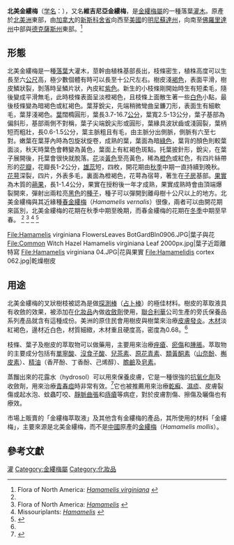 {{speciesbox
| name = 北美金縷梅
| image = Hamamelis virginiana - Köhler–s Medizinal-Pflanzen-070.jpg
| image_width = 240px
| image_caption = 《[[科勒藥用植物|科勒藥用植物]]》(1897), <br>''Hamamelis virginiana''
| taxon= Hamamelis virginiana
| authority = [[卡尔·林奈|L.]]
|range_map = Hamamelis virginiana map.png
|range_map_caption =原產地
}}

'''北美金縷梅'''（[[学名|学名]]：''{{lang|la|Hamamelis virginiana}}''），又名'''維吉尼亞金縷梅'''，是[[金縷梅屬|金縷梅屬]]的一種落葉[[灌木|灌木]]。原產於[[北美洲|北美洲]]東部，由[[加拿大|加拿大]]的[[新斯科舍省|新斯科舍省]]向西至[[美國|美國]]的[[明尼蘇達州|明尼蘇達州]]，向南至[[佛羅里達州|佛羅里達州]]中部與[[德克薩斯州|德克薩斯州]]東部。<ref name=fna>Flora of North America: [http://www.efloras.org/florataxon.aspx?flora_id=1&taxon_id=220006023 ''Hamamelis virginiana''] {{Wayback|url=http://www.efloras.org/florataxon.aspx?flora_id=1&taxon_id=220006023 |date=20070930190159 }}</ref>

== 形態 ==
北美金縷梅是一種[[落葉植物|落葉]]大灌木，莖幹由植株基部長出，枝條密生，植株高度可以生長至六[[公尺|公尺]]高，極少數個體有時可以長至十公尺左右。樹皮淺[[褐色|褐色]]，表面平滑，樹皮鱗狀裂，剝落時呈鱗片狀，內皮紅[[紫色|紫色]]。新生的小枝條剛開始時生有短柔毛，隨後變成平滑無毛，此時枝條表面呈淡橙褐色，且枝條上面散生著一些[[白色|白色]]小點，最後枝條變為暗褐色或紅褐色。葉芽銳尖，先端稍微彎曲呈鐮刀形，表面生有細軟毛，葉芽淺褐色。[[葉|葉]]闊橢圓形，葉長3.7-16.7[[公分|公分]]，葉寬2.5-13公分，葉子基部為偏斜形，基部兩側不對稱，葉子尖端銳尖形或圓形，葉緣具波狀齒或淺圓裂，葉柄短而粗壯，長0.6-1.5公分，葉主脈粗且有毛，由主脈分出側脈，側脈有六至七對。嫩葉在葉芽內時為包旋狀旋卷，成熟的葉，葉面為暗[[綠色|綠色]]，葉背的顏色則較葉面淡，秋天時葉色會轉變為黃色，葉面上有紅褐色斑點。托葉披針形，銳尖，在葉子展開後，托葉會很快就脫落。[[花|花]]淡[[黃色|黃色]]至亮黃色，稀為[[橙色|橙色]]或紅色，有四片絲帶形的[[花瓣|花瓣]]，花瓣長1-2公分，[[雄蕊|雄蕊]]短，四枚，開花期由[[秋季|秋季]]中期一直持續到晚秋。[[花萼|花萼]]深裂，四片，外表多毛，裏面為橙褐色，花萼為宿萼，著生在[[子房|子房]]基部。[[果實|果實]]為木質的[[蒴果|蒴果]]，長1-1.4公分，果實在授粉後一年才成熟，果實成熟時會由頂端爆裂開來，彈射出兩粒亮[[黑色|黑色]]的[[種子|種子]]，種子可以彈開到離母樹十公尺以上的地方。北美金縷梅與其近緣種[[春金縷梅|春金縷梅]]（''Hamamelis vernalis''）很像，兩者可以由開花期來區別，北美金縷梅的花期在秋季中期至晚期，而春金縷梅的花期在[[冬季|冬季]]中期至早春。
<ref name=fna/>
<ref name=fna2>Flora of North America: [http://www.efloras.org/florataxon.aspx?flora_id=1&taxon_id=114541 ''Hamamelis''] {{Wayback|url=http://www.efloras.org/florataxon.aspx?flora_id=1&taxon_id=114541 |date=20080608212004 }}</ref>
<ref name=mp>Missouriplants: [http://www.missouriplants.com/Yellowalt/Hamamelis_virginiana_page.html ''Hamamelis''] {{Wayback|url=http://www.missouriplants.com/Yellowalt/Hamamelis_virginiana_page.html |date=20080513004446 }}</ref>
<ref name=Keeler>{{cite book | last =Keeler | first =H. L. | title =Our Native Trees and How to Identify Them | url =https://archive.org/details/ournativetreesa02keelgoog | publisher =Charles Scriber's Sons | date =1900 | location =New York | pages =[https://archive.org/details/ournativetreesa02keelgoog/page/n186 157]-160 }}</ref>
<gallery>
File:Hamamelis virginiana FlowersLeaves BotGardBln0906.JPG|葉子與花
File:Common Witch Hazel Hamamelis virginiana Leaf 2000px.jpg|葉子近距離特寫
File:Hamamelis virginiana 04.JPG|花與果實
File:Hamamelidis cortex 062.jpg|乾燥樹皮
</gallery>
== 用途 ==

北美金縷梅的叉狀樹枝被認為是做[[探測棒|探測棒]]（[[占卜棒|占卜棒]]）的極佳材料。樹皮的萃取液具有收斂的效果，被添加在[[化妝品|化妝品]]內做[[收斂劑|收斂劑]]使用，[[聯合利華|聯合利華]]公司生產的旁氏保養品系列產品就含有這種成份。美洲的原住民會用樹皮與樹葉來治療[[皮膚|皮膚]][[發炎|發炎]]。[[木材|木材]]淡紅褐色，邊材近白色，材質細緻，木材重且硬度高，密度為0.68。<ref name=Keeler/>

枝條、葉子及樹皮的萃取物可以做藥用，主要用來治療[[痤瘡|痤瘡]]、[[瘀傷|瘀傷]]和[[腫脹|腫脹]]。萃取物的主要成分包括有[[單寧酸|單寧酸]]、[[沒食子酸|沒食子酸]]、[[兒茶素|兒茶素]]、[[原花青素|原花青素]]、[[黃酮類|類黃酮素]]（[[山奈酚|山奈酚]]、[[槲皮素|槲皮素]]）、[[精油|精油]]（香芹酚、丁香酚、己烯醇）、[[膽鹼|膽鹼]]及[[皂素|皂素]]。

蒸餾出來的花露水（hydrosol）可以用來保養皮膚，它是一種很強的[[抗氧化劑|抗氧化劑]]及收斂劑，用來治療[[青春痘|青春痘]]時非常有效。<ref name="ref1">{{Cite web |url=http://www.stevenfoster.com/education/monograph/witchhazel.html |title=Steven Foster Group article |accessdate=2008-05-02 |archive-date=2008-04-20 |archive-url=https://web.archive.org/web/20080420123554/http://www.stevenfoster.com/education/monograph/witchhazel.html |dead-url=no }}</ref>它也被推薦用來治療[[乾癬|乾癬]]、[[濕疹|濕疹]]、皮膚裂傷或起水泡、蚊蟲叮咬、[[靜脈曲張|靜脈曲張]]和[[痔瘡|痔瘡]]等病症，對於皮膚割傷、擦傷及曬傷也有療效。

市場上販賣的「金縷梅萃取液」及其他含有金縷梅的產品，其所使用的材料「金縷梅」，主要來源是北美金縷梅，而不是[[中國|中國]]原產的[[金縷梅|金縷梅]]（''Hamamelis mollis''）。

== 參考文獻 ==
{{Commons|Hamamelis virginiana|北美金縷梅}}
{{reflist}}
{{Taxonbar|from=Q913129}}

[[Category:藥用植物|灌]]
[[Category:金縷梅屬|Category:金縷梅屬]]
[[Category:化妝品|Category:化妝品]]